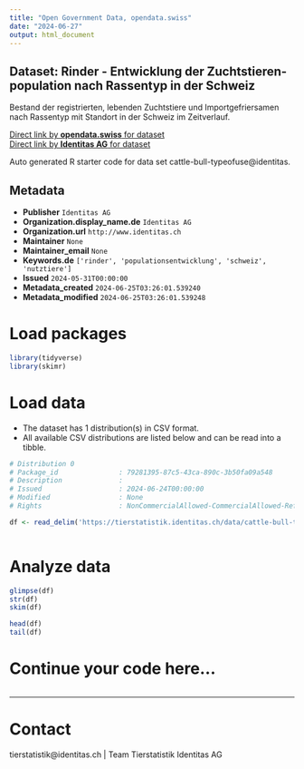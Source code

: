 ```yaml
---
title: "Open Government Data, opendata.swiss"
date: "2024-06-27"
output: html_document
---
```


## Dataset: Rinder - Entwicklung der Zuchtstieren-population nach Rassentyp in der Schweiz

Bestand der registrierten, lebenden Zuchtstiere und Importgefriersamen nach Rassentyp mit Standort in der Schweiz im Zeitverlauf.

[Direct link by **opendata.swiss** for dataset](https://opendata.swiss/de/dataset/rinder-entwicklung-der-zuchtstieren-population-nach-rassentyp-in-der-schweiz)<br>
[Direct link by **Identitas AG** for dataset](https://tierstatistik.identitas.ch/)

Auto generated R starter code for data set cattle-bull-typeofuse@identitas.

## Metadata

- **Publisher** `Identitas AG`
- **Organization.display_name.de** `Identitas AG`
- **Organization.url** `http://www.identitas.ch`
- **Maintainer** `None`
- **Maintainer_email** `None`
- **Keywords.de** `['rinder', 'populationsentwicklung', 'schweiz', 'nutztiere']`
- **Issued** `2024-05-31T00:00:00`
- **Metadata_created** `2024-06-25T03:26:01.539240`
- **Metadata_modified** `2024-06-25T03:26:01.539248`


# Load packages

```r

library(tidyverse)
library(skimr)

```

# Load data

-   The dataset has 1 distribution(s) in CSV format.
-   All available CSV distributions are listed below and can be read into a tibble.

```r

# Distribution 0
# Package_id               : 79281395-87c5-43ca-890c-3b50fa09a548
# Description              : 
# Issued                   : 2024-06-24T00:00:00
# Modified                 : None
# Rights                   : NonCommercialAllowed-CommercialAllowed-ReferenceRequired

df <- read_delim('https://tierstatistik.identitas.ch/data/cattle-bull-typeofuse.csv')



```

# Analyze data

```r

glimpse(df)
str(df)
skim(df)

head(df)
tail(df)

```

# Continue your code here...

```r

```

------------------------------------------------------------------------

# Contact

tierstatistik@identitas.ch | Team Tierstatistik Identitas AG
